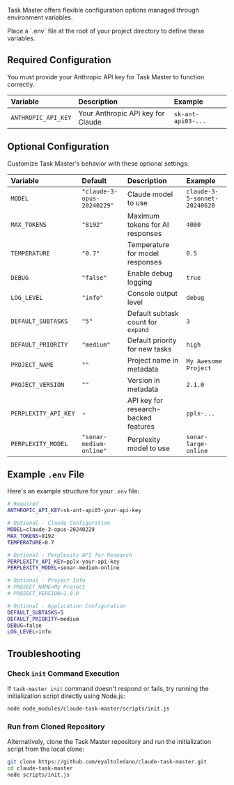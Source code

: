 Task Master offers flexible configuration options managed through environment variables.

<Info>
  Place a `.env` file at the root of your project directory to define these variables.
</Info>

## Required Configuration

<Warning title="Anthropic API Key Required">
  You must provide your Anthropic API key for Task Master to function correctly.
</Warning>

| Variable            | Description                    | Example            |
| :------------------ | :----------------------------- | :----------------- |
| `ANTHROPIC_API_KEY` | Your Anthropic API key for Claude | `sk-ant-api03-...` |

## Optional Configuration

Customize Task Master's behavior with these optional settings:

| Variable             | Default                   | Description                         | Example                  |
| :------------------- | :------------------------ | :---------------------------------- | :----------------------- |
| `MODEL`              | `"claude-3-opus-20240229"`  | Claude model to use                 | `claude-3-5-sonnet-20240620` |
| `MAX_TOKENS`         | `"8192"`                  | Maximum tokens for AI responses     | `4000`                   |
| `TEMPERATURE`        | `"0.7"`                   | Temperature for model responses     | `0.5`                    |
| `DEBUG`              | `"false"`                 | Enable debug logging                | `true`                   |
| `LOG_LEVEL`          | `"info"`                  | Console output level                | `debug`                  |
| `DEFAULT_SUBTASKS`   | `"5"`                     | Default subtask count for `expand`  | `3`                      |
| `DEFAULT_PRIORITY`   | `"medium"`                | Default priority for new tasks      | `high`                   |
| `PROJECT_NAME`       | `""`                      | Project name in metadata            | `My Awesome Project`     |
| `PROJECT_VERSION`    | `""`                      | Version in metadata                 | `2.1.0`                  |
| `PERPLEXITY_API_KEY` | -                         | API key for research-backed features | `pplx-...`               |
| `PERPLEXITY_MODEL`   | `"sonar-medium-online"`   | Perplexity model to use             | `sonar-large-online`     |

## Example `.env` File

Here's an example structure for your `.env` file:

```bash title=".env"
# Required
ANTHROPIC_API_KEY=sk-ant-api03-your-api-key

# Optional - Claude Configuration
MODEL=claude-3-opus-20240229
MAX_TOKENS=8192
TEMPERATURE=0.7

# Optional - Perplexity API for Research
PERPLEXITY_API_KEY=pplx-your-api-key
PERPLEXITY_MODEL=sonar-medium-online

# Optional - Project Info
# PROJECT_NAME=My Project
# PROJECT_VERSION=1.0.0

# Optional - Application Configuration
DEFAULT_SUBTASKS=5
DEFAULT_PRIORITY=medium
DEBUG=false
LOG_LEVEL=info
```

## Troubleshooting

<Steps>

### Check `init` Command Execution

If `task-master init` command doesn't respond or fails, try running the initialization script directly using Node.js:

```bash
node node_modules/claude-task-master/scripts/init.js
```

### Run from Cloned Repository

Alternatively, clone the Task Master repository and run the initialization script from the local clone:

```bash
git clone https://github.com/eyaltoledano/claude-task-master.git
cd claude-task-master
node scripts/init.js
```

</Steps>
